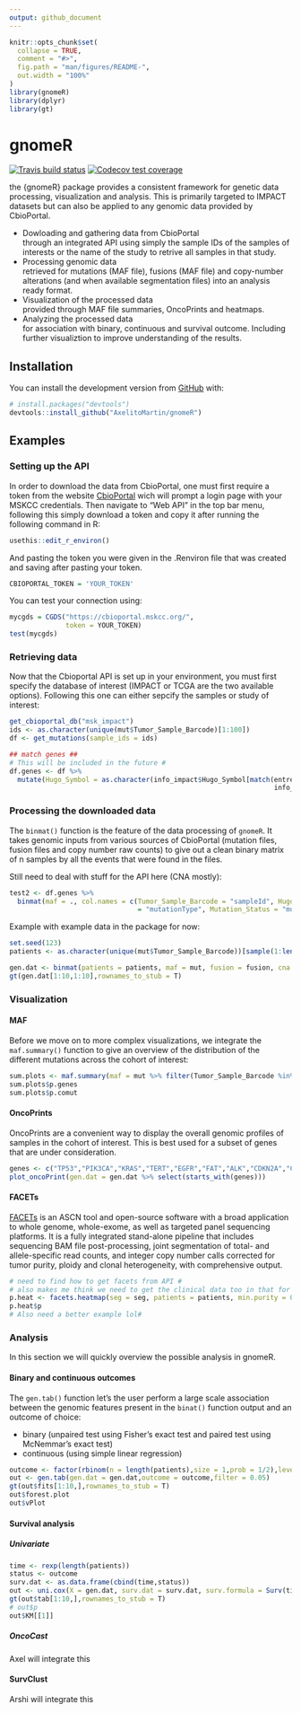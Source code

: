 ```yaml
---
output: github_document
---
```


<!-- README.md is generated from README.Rmd. Please edit that file -->

```r
knitr::opts_chunk$set(
  collapse = TRUE,
  comment = "#>",
  fig.path = "man/figures/README-",
  out.width = "100%"
)
library(gnomeR)
library(dplyr)
library(gt)
```

# gnomeR

<!-- badges: start -->
[![Travis build status](https://travis-ci.com/AxelitoMartin/gnomeR.svg?branch=development)](https://travis-ci.org/AxelitoMartin/gnomeR)
[![Codecov test coverage](https://codecov.io/gh/AxelitoMartin/gnomeR/branch/development/graph/badge.svg)](https://codecov.io/gh/AxelitoMartin/gnomeR?branch=development)
<!-- badges: end -->

the {gnomeR} package provides a consistent framework for genetic data processing, visualization and analysis. This is primarily targeted to IMPACT datasets but can also be applied to any genomic data provided by CbioPortal. 

  - <div class="text-blue mb-2"> Dowloading and gathering data from CbioPortal</div> through an integrated API using simply the sample IDs of the samples of interests or the name of the study to retrive all samples in that study. 
  - <div class="text-blue mb-2"> Processing genomic data</div> retrieved for mutations (MAF file), fusions (MAF file) and copy-number alterations (and when available segmentation files) into an analysis ready format. 
  - <div class="text-blue mb-2"> Visualization of the processed data</div> provided through MAF file summaries, OncoPrints and heatmaps.
  - <div class="text-blue mb-2"> Analyzing the processed data</div> for association with binary, continuous and survival outcome. Including further visualiztion to improve understanding of the results. 
  
## Installation

You can install the development version from [GitHub](https://github.com/) with:

``` r
# install.packages("devtools")
devtools::install_github("AxelitoMartin/gnomeR")
```

## Examples

### Setting up the API

In order to download the data from CbioPortal, one must first require a token from the website [CbioPortal](https://cbiologin.mskcc.org/) wich will prompt a login page with your MSKCC credentials. Then navigate to "Web API" in the top bar menu, following this simply download a token and copy it after running the following command in R:


```r
usethis::edit_r_environ()
```

And pasting the token you were given in the .Renviron file that was created and saving after pasting your token.

```r
CBIOPORTAL_TOKEN = 'YOUR_TOKEN'
```

You can test your connection using:

```r
mycgds = CGDS("https://cbioportal.mskcc.org/",
              token = YOUR_TOKEN)
test(mycgds)
```


### Retrieving data

Now that the Cbioportal API is set up in your environment, you must first specify the database of interest (IMPACT or TCGA are the two available options). Following this one can either sepcify the samples or study of interest:

```r
get_cbioportal_db("msk_impact")
ids <- as.character(unique(mut$Tumor_Sample_Barcode)[1:100])
df <- get_mutations(sample_ids = ids)

## match genes ##
# This will be included in the future #
df.genes <- df %>% 
  mutate(Hugo_Symbol = as.character(info_impact$Hugo_Symbol[match(entrezGeneId,
                                                                  info_impact$Entrez_Gene_Id)]))
```


### Processing the downloaded data 

The `binmat()` function is the feature of the data processing of `gnomeR`. It takes genomic inputs from various sources of CbioPortal (mutation files, fusion files and copy number raw counts) to give out a clean binary matrix of n samples by all the events that were found in the files.

Still need to deal with stuff for the API here (CNA mostly):

```r
test2 <- df.genes %>% 
  binmat(maf = ., col.names = c(Tumor_Sample_Barcode = "sampleId", Hugo_Symbol = NULL, Variant_Classification
                                = "mutationType", Mutation_Status = "mutationStatus", Variant_Type = "variantType"))
```

Example with example data in the package for now:

```r
set.seed(123)
patients <- as.character(unique(mut$Tumor_Sample_Barcode))[sample(1:length(unique(mut$Tumor_Sample_Barcode)), 100, replace=FALSE)]

gen.dat <- binmat(patients = patients, maf = mut, fusion = fusion, cna = cna)
gt(gen.dat[1:10,1:10],rownames_to_stub = T)
```

### Visualization 

#### MAF 

Before we move on to more complex visualizations, we integrate the `maf.summary()` function to give an overview of the distribution of the different mutations across the cohort of interest:

```r
sum.plots <- maf.summary(maf = mut %>% filter(Tumor_Sample_Barcode %in% patients))
sum.plots$p.genes
sum.plots$p.comut
```


#### OncoPrints

OncoPrints are a convenient way to display the overall genomic profiles of samples in the cohort of interest. This is best used for a subset of genes that are under consideration.

```r
genes <- c("TP53","PIK3CA","KRAS","TERT","EGFR","FAT","ALK","CDKN2A","CDKN2B")
plot_oncoPrint(gen.dat = gen.dat %>% select(starts_with(genes)))
```

#### FACETs 

[FACETs](https://www.ncbi.nlm.nih.gov/pmc/articles/PMC5027494/) is an ASCN tool and open-source software with a broad application to whole genome, whole-exome, as well as targeted panel sequencing platforms. It is a fully integrated stand-alone pipeline that includes sequencing BAM file post-processing, joint segmentation of total- and allele-specific read counts, and integer copy number calls corrected for tumor purity, ploidy and clonal heterogeneity, with comprehensive output.

```r
# need to find how to get facets from API #
# also makes me think we need to get the clinical data too in that for purity #
p.heat <- facets.heatmap(seg = seg, patients = patients, min.purity = 0)
p.heat$p
# Also need a better example lol#
```


### Analysis

In this section we will quickly overview the possible analysis in gnomeR.

#### Binary and continuous outcomes

The `gen.tab()` function let's the user perform a large scale association between the genomic features present in the `binat()` function output and an outcome of choice:

- binary (unpaired test using Fisher's exact test and paired test using McNemmar's exact test)
- continuous (using simple linear regression)

```r
outcome <- factor(rbinom(n = length(patients),size = 1,prob = 1/2),levels = c("0","1"))
out <- gen.tab(gen.dat = gen.dat,outcome = outcome,filter = 0.05)
gt(out$fits[1:10,],rownames_to_stub = T)
out$forest.plot
out$vPlot
```

#### Survival analysis 

##### Univariate 

```r
time <- rexp(length(patients))
status <- outcome
surv.dat <- as.data.frame(cbind(time,status))
out <- uni.cox(X = gen.dat, surv.dat = surv.dat, surv.formula = Surv(time,status)~.,filter = 0.05,is.gen = T)
gt(out$tab[1:10,],rownames_to_stub = T)
# out$p
out$KM[[1]]
```

##### OncoCast

Axel will integrate this

#### SurvClust

Arshi will integrate this 
